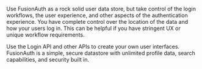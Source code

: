 Use FusionAuth as a rock solid user data store, but take control of the login workflows, the user experience, and other aspects of the authentication experience. You have complete control over the location of the data and how your users log in. This can be helpful if you have stringent UX or unique workflow requirements.

Use the Login API and other APIs to create your own user interfaces. FusionAuth is a simple, secure datastore with unlimited profile data, search capabilities, and security built in.
